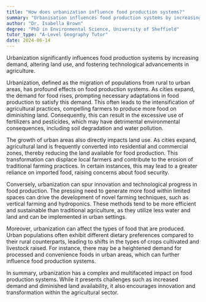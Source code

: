 ```yaml
---
title: "How does urbanization influence food production systems?"
summary: "Urbanisation influences food production systems by increasing demand, altering land use, and promoting technological advancements in agriculture."
author: "Dr. Isabella Brown"
degree: "PhD in Environmental Science, University of Sheffield"
tutor_type: "A-Level Geography Tutor"
date: 2024-06-14
---
```


Urbanization significantly influences food production systems by increasing demand, altering land use, and fostering technological advancements in agriculture.

Urbanization, defined as the migration of populations from rural to urban areas, has profound effects on food production systems. As cities expand, the demand for food rises, prompting necessary adaptations in food production to satisfy this demand. This often leads to the intensification of agricultural practices, compelling farmers to produce more food on diminishing land. Consequently, this can result in the excessive use of fertilizers and pesticides, which may have detrimental environmental consequences, including soil degradation and water pollution.

The growth of urban areas also directly impacts land use. As cities expand, agricultural land is frequently converted into residential and commercial zones, thereby reducing the land available for food production. This transformation can displace local farmers and contribute to the erosion of traditional farming practices. In certain instances, this may lead to a greater reliance on imported food, raising concerns about food security.

Conversely, urbanization can spur innovation and technological progress in food production. The pressing need to generate more food within limited spaces can drive the development of novel farming techniques, such as vertical farming and hydroponics. These methods tend to be more efficient and sustainable than traditional agriculture, as they utilize less water and land and can be implemented in urban settings.

Moreover, urbanization can affect the types of food that are produced. Urban populations often exhibit different dietary preferences compared to their rural counterparts, leading to shifts in the types of crops cultivated and livestock raised. For instance, there may be a heightened demand for processed and convenience foods in urban areas, which can further influence food production systems.

In summary, urbanization has a complex and multifaceted impact on food production systems. While it presents challenges such as increased demand and diminished land availability, it also encourages innovation and transformation within the agricultural sector.
    